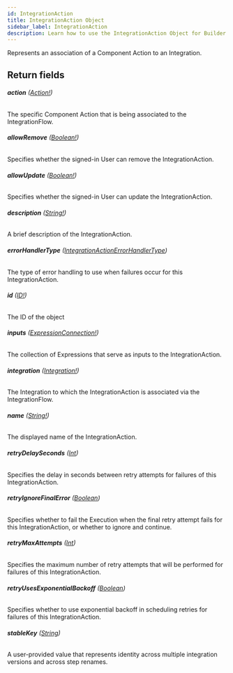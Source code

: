 ```yaml
---
id: IntegrationAction
title: IntegrationAction Object
sidebar_label: IntegrationAction
description: Learn how to use the IntegrationAction Object for Builder's API.
---
```


Represents an association of a Component Action to an Integration.

## Return fields

###### <b>action</b> ([Action!](/docs/composer/builder/api/schema/object/Action.mdx))

The specific Component Action that is being associated to the IntegrationFlow.

###### <b>allowRemove</b> ([Boolean!](/docs/composer/builder/api/schema/scalar/Boolean.mdx))

Specifies whether the signed-in User can remove the IntegrationAction.

###### <b>allowUpdate</b> ([Boolean!](/docs/composer/builder/api/schema/scalar/Boolean.mdx))

Specifies whether the signed-in User can update the IntegrationAction.

###### <b>description</b> ([String!](/docs/composer/builder/api/schema/scalar/String.mdx))

A brief description of the IntegrationAction.

###### <b>errorHandlerType</b> ([IntegrationActionErrorHandlerType](/docs/composer/builder/api/schema/enum/IntegrationActionErrorHandlerType.mdx))

The type of error handling to use when failures occur for this IntegrationAction.

###### <b>id</b> ([ID!](/docs/composer/builder/api/schema/scalar/ID.mdx))

The ID of the object

###### <b>inputs</b> ([ExpressionConnection!](/docs/composer/builder/api/schema/object/ExpressionConnection.mdx))

The collection of Expressions that serve as inputs to the IntegrationAction.

###### <b>integration</b> ([Integration!](/docs/composer/builder/api/schema/object/Integration.mdx))

The Integration to which the IntegrationAction is associated via the IntegrationFlow.

###### <b>name</b> ([String!](/docs/composer/builder/api/schema/scalar/String.mdx))

The displayed name of the IntegrationAction.

###### <b>retryDelaySeconds</b> ([Int](/docs/composer/builder/api/schema/scalar/Int.mdx))

Specifies the delay in seconds between retry attempts for failures of this IntegrationAction.

###### <b>retryIgnoreFinalError</b> ([Boolean](/docs/composer/builder/api/schema/scalar/Boolean.mdx))

Specifies whether to fail the Execution when the final retry attempt fails for this IntegrationAction, or whether to ignore and continue.

###### <b>retryMaxAttempts</b> ([Int](/docs/composer/builder/api/schema/scalar/Int.mdx))

Specifies the maximum number of retry attempts that will be performed for failures of this IntegrationAction.

###### <b>retryUsesExponentialBackoff</b> ([Boolean](/docs/composer/builder/api/schema/scalar/Boolean.mdx))

Specifies whether to use exponential backoff in scheduling retries for failures of this IntegrationAction.

###### <b>stableKey</b> ([String](/docs/composer/builder/api/schema/scalar/String.mdx))

A user-provided value that represents identity across multiple integration versions and across step renames.
